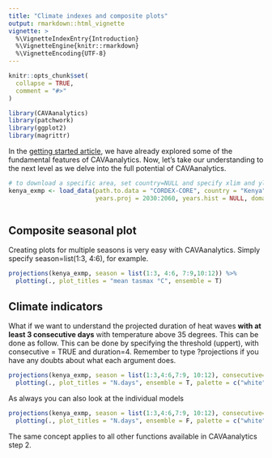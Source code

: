 ```yaml
---
title: "Climate indexes and composite plots"
output: rmarkdown::html_vignette
vignette: >
  %\VignetteIndexEntry{Introduction}
  %\VignetteEngine{knitr::rmarkdown}
  %\VignetteEncoding{UTF-8}
---
```


```r
knitr::opts_chunk$set(
  collapse = TRUE,
  comment = "#>"
)
```

```r
library(CAVAanalytics)
library(patchwork)
library(ggplot2)
library(magrittr)
```

In the [getting started article](https://risk-team.github.io/CAVAanalytics/articles/Introduction.html), we have already explored some of the fundamental features of CAVAanalytics. Now, let's take our understanding to the next level as we delve into the full potential of CAVAanalytics.



```r
# to download a specific area, set country=NULL and specify xlim and ylim arguments. 
kenya_exmp <- load_data(path.to.data = "CORDEX-CORE", country = "Kenya", variable = "tasmax", 
                        years.proj = 2030:2060, years.hist = NULL, domain = "AFR-22")



```

## Composite seasonal plot
Creating plots for multiple seasons is very easy with CAVAanalytics. Simply specify season=list(1:3, 4:6), for example. 

```r

projections(kenya_exmp, season = list(1:3, 4:6, 7:9,10:12)) %>%
  plotting(., plot_titles = "mean tasmax °C", ensemble = T)

```

## Climate indicators

What if we want to understand the projected duration of heat waves **with at least 3 consecutive days** with temperature above 35 degrees. This can be done as follow. This can be done by specifying the threshold (uppert), with consecutive = TRUE and duration=4.
Remember to type ?projections if you have any doubts about what each argument does.

```r

projections(kenya_exmp, season = list(1:3,4:6,7:9, 10:12), consecutive=T, duration=3, uppert=35) %>%
  plotting(., plot_titles = "N.days", ensemble = T, palette = c("white", "orange", "red", "darkred", "brown"))

```

As always you can also look at the individual models

```r

projections(kenya_exmp, season = list(1:3,4:6,7:9, 10:12), consecutive=T, duration=3, uppert=35) %>%
  plotting(., plot_titles = "N.days", ensemble = F, palette = c("white", "orange", "red", "darkred", "brown"))

```


The same concept applies to all other functions available in CAVAanalytics step 2. 
